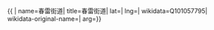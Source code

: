 {{ {{{1|PRC admin/showdata}}}|
name=春雷街道|
title=春雷街道|
lat=|
lng=|
wikidata=Q101057795|
wikidata-original-name=|
arg={{{arg|}}}}}